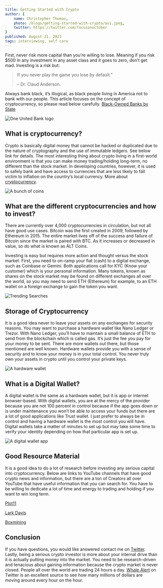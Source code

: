 ```yaml
---
title: Getting Started with Crypto
author: {
	name: Christopher Thomas,
	photo: /blogs/getting-started-with-crypto/avi.jpeg,
	twitter: https://twitter.com/focusonoctober
}
published: August 21, 2021
tags: interviewing, self care
---
```


First, never risk more capital than you’re willing to lose. Meaning if you risk $500 in any investment in any asset class and it goes to zero, don’t get mad.
Investing is a risk but:

> If you never play the game you lose by default.”
>
> – Dr. Claud Anderson.

Always bank black, it’s illogical, as black people living in America not to bank with our people. This article focuses on the concept of cryptocurrency, so please read below carefully.
[Black-Owned Banks by State](https://www.investopedia.com/black-owned-banks-by-state-5024944)

![One United Bank logo](/blogs/getting-started-with-crypto/one-united-bank.png)

## What is cryptocurrency?

Crypto is basically digital money that cannot be hacked or duplicated due to the nature of cryptography and the use of immutable ledgers.
See below link for details. The most interesting thing about crypto living in a first-world environment is that you can make money trading/holding long-term, no different than the stock market.
In developing countries, however, it is used to safely bank and have access to currencies that are less likely to fall victim to inflation on the country’s local currency. More about [cryptocurrency](https://www.investopedia.com/terms/c/cryptocurrency.asp).

![A bunch of coins](/blogs/getting-started-with-crypto/coins.png)

## What are the different cryptocurrencies and how to invest?

There are currently over 4,000 cryptocurrencies in circulation, but not all have good use cases. Bitcoin was the first created in 2009, followed by Ethereum in 2015.
The entire market lives off of the success and failure of Bitcoin since the market is paired with BTC. As it increases or decreased in value, so do what is known as ALT Coins.

Investing is easy but requires more action and thought versus the stock market. First, you need to on-ramp your fiat (cash) to a digital exchange, such as Coinbase or Gemini.
Both applications call for KYC (Know your customer) which is your personal information. Many tokens, known as shares on the stock market may be found on different exchanges all over the world,
so you may need to send ETH (Ethereum) for example, to an ETH wallet on a foreign exchange to gain the token you want.

![Trending Searches](/blogs/getting-started-with-crypto/trending-searches.png)

## Storage of Cryptocurrency

It is a good idea never to leave your assets on any exchanges for security reasons. You may want to purchase a hardware wallet like Nano Ledger or Trezor. With Nano Ledger, you’ll have to maintain
a small balance of ETH to send from the blockchain which is called gas. It’s just the fee you pay for your money to be sent. There are more wallets out there, but those mentioned are well known.
Hardware wallets provide you with a sense of security and to know your money is in your total control. You never truly own your assets in crypto until you control your private keys.

![A hardware wallet](/blogs/getting-started-with-crypto/hardware-wallet.png)

## What is a Digital Wallet?

A digital wallet is the same as a hardware wallet, but it is app or internet browser-based. With digital wallets, you are at the mercy of the provider because you are not 100 percent in control
because if the app goes down or is under maintenance you won’t be able to access your funds but there are a lot of good applications like Trust wallet. I just prefer to always be in control and
having a hardware wallet is the most control you will have. Digital wallets take a matter of minutes to set up but may take some time to verify your identity depending on how that particular app is set up.

![A digital wallet app](/blogs/getting-started-with-crypto/digital-wallet.png)

## Good Resource Material

It is a good idea to do a lot of research before investing any serious capital into cryptocurrency. Below are links to YouTube channels that have good crypto news and information, but there are a
ton of Creators all over YouTube that have useful information that you can search for. You have to be willing to dedicate a lot of time and energy to trading and holding if you want to win long term.

[Plot11](https://www.youtube.com/c/Plot11documentaries/videos)

[Lark Davis](https://www.youtube.com/user/larksongbird01/videos)

[Boxmining](https://www.youtube.com/channel/UCxODjeUwZHk3p-7TU-IsDOA/videos)

## Conclusion

If you have questions, you would like answered contact me on [Twitter](https://twitter.com/focusonoctober). Lastly, being a serious crypto investor is more about your internal drive than it is actually
putting money into the market. You need to be research-driven and tenacious about gaining information because the crypto market is never closed. People all over the world are trading 24 hours a day.
[Whale Alert](https://twitter.com/whale_alert) on Twitter is an excellent source to see how many millions of dollars are moving around every hour on the hour.

